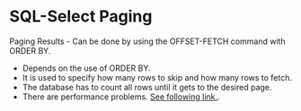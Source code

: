 # SQL-Select Paging

Paging Results - Can be done by using the OFFSET-FETCH command with ORDER BY.


- Depends on the use of ORDER BY.
- It is used to specify how many rows to skip and how many rows to fetch.
- The database has to count all rows until it gets to the desired page.
- There are performance problems. [See following link.](http://use-the-index-luke.com/sql/partial-results/fetch-next-page).